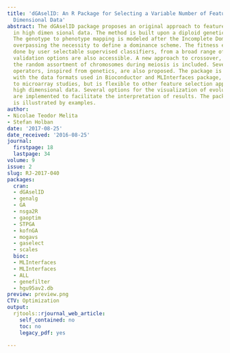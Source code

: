 ```yaml
---
title: 'dGAselID: An R Package for Selecting a Variable Number of Features in High
  Dimensional Data'
abstract: The dGAselID package proposes an original approach to feature selection
  in high dimen sional data. The method is built upon a diploid genetic algorithm.
  The genotype to phenotype mapping is modeled after the Incomplete Dominance Inheritance,
  overpassing the necessity to define a dominance scheme. The fitness evaluation is
  done by user selectable supervised classifiers, from a broad range of options. Cross
  validation options are also accessible. A new approach to crossover, inspired from
  the random assortment of chromosomes during meiosis is included. Several mutation
  operators, inspired from genetics, are also proposed. The package is fully compatible
  with the data formats used in Bioconductor and MLInterfaces package, readily applicable
  to microarray studies, but is flexible to other feature selection applications from
  high dimensional data. Several options for the visualization of evolution and outcomes
  are implemented to facilitate the interpretation of results. The package’s functionality
  is illustrated by examples.
author:
- Nicolae Teodor Melita
- Stefan Holban
date: '2017-08-25'
date_received: '2016-08-25'
journal:
  firstpage: 18
  lastpage: 34
volume: 9
issue: 2
slug: RJ-2017-040
packages:
  cran:
  - dGAselID
  - genalg
  - GA
  - nsga2R
  - gaoptim
  - STPGA
  - kofnGA
  - mogavs
  - gaselect
  - scales
  bioc:
  - MLInterfaces
  - MLInterfaces
  - ALL
  - genefilter
  - hgu95av2.db
preview: preview.png
CTV: Optimization
output:
  rjtools::rjournal_web_article:
    self_contained: no
    toc: no
    legacy_pdf: yes

---
```


